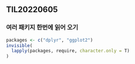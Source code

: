 ## TIL20220605

### 여러 패키지 한번에 읽어 오기

```R
packages <- c("dplyr", "ggplot2")
invisible(
  lapply(packages, require, character.only = T)
)
```


